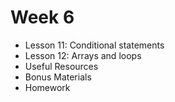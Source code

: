 
# Week 6

- Lesson 11: <Link to="/week-6/lesson-11">Conditional statements</Link>
- Lesson 12: <Link to="/week-6/lesson-12">Arrays and loops</Link>
- Useful Resources
- Bonus Materials
- Homework
